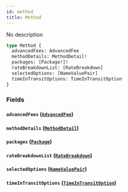 ```yaml
---
id: method
title: Method
---
```


No description

```graphql
type Method {
  advancedFees: AdvancedFee
  methodDetails: MethodDetail!
  packages: [Package!]!
  rateBreakdownList: [RateBreakdown]
  selectedOptions: [NameValuePair]
  timeInTransitOptions: TimeInTransitOption
}
```

### Fields

#### `advancedFees` ([`AdvancedFee`](/schema/objects/advanced-fee))

#### `methodDetails` ([`MethodDetail`](/schema/objects/method-detail))

#### `packages` ([`Package`](/schema/objects/package))

#### `rateBreakdownList` ([`RateBreakdown`](/schema/objects/rate-breakdown))

#### `selectedOptions` ([`NameValuePair`](/schema/objects/name-value-pair))

#### `timeInTransitOptions` ([`TimeInTransitOption`](/schema/objects/time-in-transit-option))

